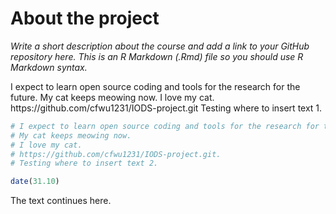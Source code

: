 
# About the project

*Write a short description about the course and add a link to your GitHub repository here. This is an R Markdown (.Rmd) file so you should use R Markdown syntax.*

I expect to learn open source coding and tools for the research for the future.
My cat keeps meowing now.
I love my cat.
https://github.com/cfwu1231/IODS-project.git
Testing where to insert text 1.

```r
# I expect to learn open source coding and tools for the research for the future.
# My cat keeps meowing now.
# I love my cat.
# https://github.com/cfwu1231/IODS-project.git.
# Testing where to insert text 2.

date(31.10)

```
The text continues here.


